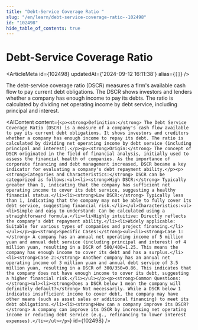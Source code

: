 ```yaml
---
title: "Debt-Service Coverage Ratio "
slug: "/en/learn/debt-service-coverage-ratio--102498"
id: "102498"
hide_table_of_contents: true
---
```



# Debt-Service Coverage Ratio 

<ArticleMeta id={102498} updatedAt={'2024-09-12 16:11:38'} alias={`[]`} />
<div className='border-solid border-b border-t-0 my-4 border-[var(--ifm-color-gray-300)]' />

The debt-service coverage ratio (DSCR) measures a firm's available cash flow to pay current debt obligations. The DSCR shows investors and lenders whether a company has enough income to pay its debts. The ratio is calculated by dividing net operating income by debt service, including principal and interest.

<AIContent content={`<p><strong>Definition:</strong> The Debt Service Coverage Ratio (DSCR) is a measure of a company's cash flow available to pay its current debt obligations. It shows investors and creditors whether a company has enough income to repay its debt. The ratio is calculated by dividing net operating income by debt service (including principal and interest).</p><p><strong>Origin:</strong> The concept of DSCR originated in the field of financial analysis, initially used to assess the financial health of companies. As the importance of corporate financing and debt management increased, DSCR became a key indicator for evaluating a company's debt repayment ability.</p><p><strong>Categories and Characteristics:</strong> DSCR can be categorized as follows:<ul><li><strong>High DSCR:</strong> Typically greater than 1, indicating that the company has sufficient net operating income to cover its debt service, suggesting a healthy financial status.</li><li><strong>Low DSCR:</strong> Typically less than 1, indicating that the company may not be able to fully cover its debt service, suggesting financial risk.</li></ul>Characteristics:<ul><li>Simple and easy to understand: Can be calculated using a straightforward formula.</li><li>Highly intuitive: Directly reflects the company's debt repayment ability.</li><li>Widely applicable: Suitable for various types of companies and project financing.</li></ul></p><p><strong>Specific Cases:</strong><ul><li><strong>Case 1:</strong> A company has an annual net operating income of 5 million yuan and annual debt service (including principal and interest) of 4 million yuan, resulting in a DSCR of 500/400=1.25. This means the company has enough income to cover its debt and has a surplus.</li><li><strong>Case 2:</strong> Another company has an annual net operating income of 3 million yuan and annual debt service of 3.5 million yuan, resulting in a DSCR of 300/350=0.86. This indicates that the company does not have enough income to cover its debt, suggesting a higher financial risk.</li></ul></p><p><strong>Common Questions:</strong><ul><li><strong>Does a DSCR below 1 mean the company will definitely default?</strong> Not necessarily. While a DSCR below 1 indicates insufficient income to cover debt, the company may have other means (such as asset sales or additional financing) to meet its debt obligations.</li><li><strong>How can a company improve its DSCR?</strong> A company can improve its DSCR by increasing net operating income or reducing debt service (e.g., refinancing to lower interest expenses).</li></ul></p>`} id={102498} />
